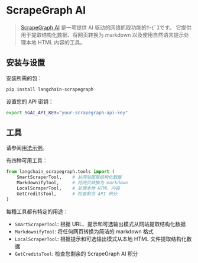 # ScrapeGraph AI

>[ScrapeGraph AI](https://scrapegraphai.com) 是一项提供 AI 驱动的网络抓取功能的ｻｰﾋﾞｽです。
>它提供用于提取结构化数据、将网页转换为 markdown 以及使用自然语言提示处理本地 HTML 内容的工具。

## 安装与设置

安装所需的包：

```bash
pip install langchain-scrapegraph
```

设置您的 API 密钥：

```bash
export SGAI_API_KEY="your-scrapegraph-api-key"
```

## 工具

请参阅[用法示例](/docs/integrations/tools/scrapegraph)。

有四种可用工具：

```python
from langchain_scrapegraph.tools import (
    SmartScraperTool,    # 从网站提取结构化数据
    MarkdownifyTool,     # 将网页转换为 markdown
    LocalScraperTool,    # 处理本地 HTML 内容
    GetCreditsTool,      # 检查剩余 API 积分
)
```

每種工具都有特定的用途：

- `SmartScraperTool`: 根据 URL、提示和可选输出模式从网站提取结构化数据
- `MarkdownifyTool`: 将任何网页转换为简洁的 markdown 格式
- `LocalScraperTool`: 根据提示和可选输出模式从本地 HTML 文件提取结构化数据
- `GetCreditsTool`: 检查您剩余的 ScrapeGraph AI 积分